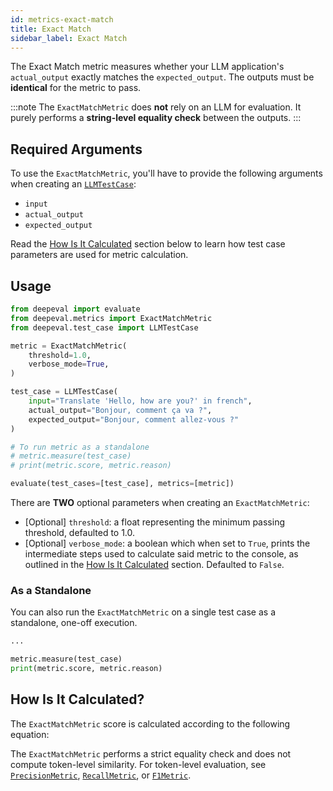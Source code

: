 ```yaml
---
id: metrics-exact-match
title: Exact Match
sidebar_label: Exact Match
---
```


<head>
  <link
    rel="canonical"
    href="https://deepeval.com/docs/metrics-exact-match"
  />
</head>


<MetricTagsDisplayer singleTurn={true} usesLLMs={false} referenceless={false} />

The Exact Match metric measures whether your LLM application's `actual_output` exactly matches the `expected_output`. The outputs must be **identical** for the metric to pass.

:::note
The `ExactMatchMetric` does **not** rely on an LLM for evaluation. It purely performs a **string-level equality check** between the outputs.
:::


## Required Arguments

To use the `ExactMatchMetric`, you'll have to provide the following arguments when creating an [`LLMTestCase`](/docs/evaluation-test-cases#llm-test-case):

- `input`
- `actual_output`
- `expected_output`

Read the [How Is It Calculated](#how-is-it-calculated) section below to learn how test case parameters are used for metric calculation.

## Usage

```python
from deepeval import evaluate
from deepeval.metrics import ExactMatchMetric
from deepeval.test_case import LLMTestCase

metric = ExactMatchMetric(
    threshold=1.0,
    verbose_mode=True,
)

test_case = LLMTestCase(
    input="Translate 'Hello, how are you?' in french",
    actual_output="Bonjour, comment ça va ?",
    expected_output="Bonjour, comment allez-vous ?"
)

# To run metric as a standalone
# metric.measure(test_case)
# print(metric.score, metric.reason)

evaluate(test_cases=[test_case], metrics=[metric])
```

There are **TWO** optional parameters when creating an `ExactMatchMetric`:

- [Optional] `threshold`: a float representing the minimum passing threshold, defaulted to 1.0.
- [Optional] `verbose_mode`: a boolean which when set to `True`, prints the intermediate steps used to calculate said metric to the console, as outlined in the [How Is It Calculated](#how-is-it-calculated) section. Defaulted to `False`.

### As a Standalone

You can also run the `ExactMatchMetric` on a single test case as a standalone, one-off execution.

```python
...

metric.measure(test_case)
print(metric.score, metric.reason)
```

## How Is It Calculated?

The `ExactMatchMetric` score is calculated according to the following equation:

<Equation
formula="\text{Exact Match Score} =
 \begin{cases}
 1 & \text{if actual\_output = expected\_output}, \\
 0 & \text{otherwise}
 \end{cases}"
/>

The `ExactMatchMetric` performs a strict equality check and does not compute token-level similarity. For token-level evaluation, see [`PrecisionMetric`](/docs/metrics-precision), [`RecallMetric`](/docs/metrics-recall), or [`F1Metric`](/docs/metrics-f1).
